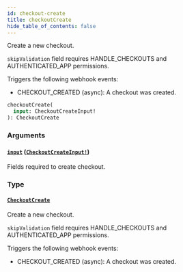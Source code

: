 ```yaml
---
id: checkout-create
title: checkoutCreate
hide_table_of_contents: false
---
```


Create a new checkout.

`skipValidation` field requires HANDLE_CHECKOUTS and AUTHENTICATED_APP permissions.

Triggers the following webhook events:

- CHECKOUT_CREATED (async): A checkout was created.

```graphql
checkoutCreate(
  input: CheckoutCreateInput!
): CheckoutCreate
```

### Arguments

#### [`input`](#) ([`CheckoutCreateInput!`](../../../developer/api-reference/inputs/checkout-create-input))

Fields required to create checkout.

### Type

#### [`CheckoutCreate`](../../../developer/api-reference/objects/checkout-create)

Create a new checkout.

`skipValidation` field requires HANDLE_CHECKOUTS and AUTHENTICATED_APP permissions.

Triggers the following webhook events:

- CHECKOUT_CREATED (async): A checkout was created.
